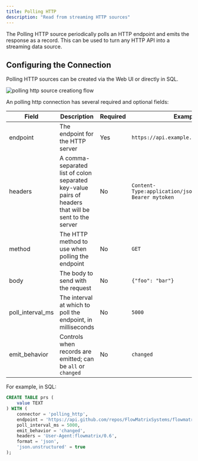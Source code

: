 ```yaml
---
title: Polling HTTP
description: "Read from streaming HTTP sources"
---
```


The Polling HTTP source periodically polls an HTTP endpoint and emits the
response as a record. This can be used to turn any HTTP API into a streaming
data source.

## Configuring the Connection

Polling HTTP sources can be created via the Web UI or directly in SQL.

<img
src="/images/polling_http.png"
alt="polling http source creationg flow"
/>

An polling http connection has several required and optional fields:

| Field | Description | Required | Example |
| ----- | ----------- | -------- | ------- |
| endpoint | The endpoint for the HTTP server | Yes | `https://api.example.com/v1/events` |
| headers | A comma-separated list of colon separated key-value pairs of headers that will be sent to the server | No | ```Content-Type:application/json,Authorization: Bearer mytoken```
| method | The HTTP method to use when polling the endpoint | No | `GET` |
| body | The body to send with the request | No | `{"foo": "bar"}` |
| poll_interval_ms | The interval at which to poll the endpoint, in milliseconds | No | `5000` |
| emit_behavior | Controls when records are emitted; can be `all` or `changed` | No | `changed` |


For example, in SQL:

```sql
CREATE TABLE prs (
    value TEXT
) WITH (
    connector = 'polling_http',
    endpoint = 'https://api.github.com/repos/FlowMatrixSystems/flowmatrix/pulls?per_page=1&state=all',
    poll_interval_ms = 5000,
    emit_behavior = 'changed',
    headers = 'User-Agent:flowmatrix/0.6',
    format = 'json',
    'json.unstructured' = true
);
```
